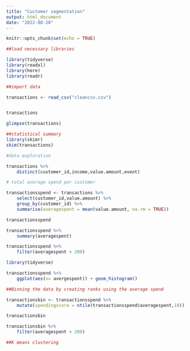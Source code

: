 ```yaml
---
title: "Customer segmentation"
output: html_document
date: "2022-08-20"
---
```


```r
knitr::opts_chunk$set(echo = TRUE)
```

```r

##load necessary libraries

library(tidyverse)
library(readxl)
library(here)
library(readr)
```

```r
##import data

transactions <- read_csv("cleancsv.csv")


transactions
```

```r
glimpse(transactions)
```

```r
##statistical summary
library(skimr)
skim(transactions)

```



```r
#data exploration

transactions %>% 
    distinct(customer_id,income,value.amount,event)
```
```r

# total average spend per customer

transactionsspend <- transactions %>% 
    select(customer_id,value.amount) %>% 
    group_by(customer_id) %>% 
    summarise(averagespent = mean(value.amount, na.rm = TRUE))

transactionsspend
```
```r
transactionsspend %>% 
    summary(averagespent)


```
```r
transactionsspend %>% 
    filter(averagespent > 200)
```

```r
library(tidyverse)

transactionsspend %>% 
    ggplot(aes(x= avergespent)) + geom_histogram()
```

```r
##Binning the data by creating ranks using the average spend

transactionsbin <- transactionsspend %>% 
    mutate(spendingscore = ntile(transactionsspend$averagespent,10))

transactionsbin
```

```r
transactionsbin %>% 
    filter(averagespent > 200)
```
```r
##K means clustering
```

